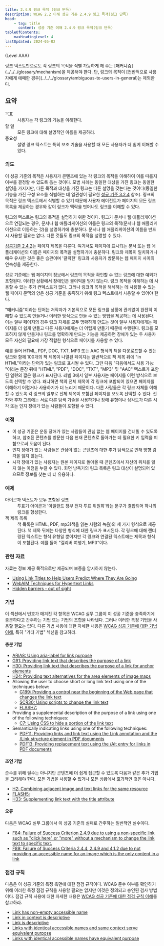```yaml
---
title: 2.4.9 링크 목적 (링크 단독)
description: WCAG 2.2 이해 성공 기준 2.4.9 링크 목적(링크 단독)
head:
    - tag: title
      content: 성공 기준 이해 2.4.9 링크 목적(링크 단독)
tableOfContents:
    maxHeadingLevel: 4
lastUpdated: 2024-05-02
---
```



(Level AAA)

<Card title="성공 기준(SC)">
링크 텍스트만으로도 각 링크의 목적을 식별 가능하게 해 주는 [매커니즘](../../../glossary/mechanism)을 제공해야 한다. 단, 링크의 목적이 [전반적으로 사용자에게 애매한 경우](../../../glossary/ambiguous-to-users-in-general)는 제외한다.
</Card>

## 요약

<dl>
<dt>목표</dt>
<dd>사용자는 각 링크의 기능을 이해한다.</dd>
<dt>할 일</dt>
<dd>모든 링크에 대해 설명적인 이름을 제공하라.</dd>
<dt>중요성</dt>
<dd>설명 링크 텍스트는 특히 보조 기술을 사용할 때 모든 사용자가 더 쉽게 이해할 수 있다.</dd>
</dl>

### 의도

이 성공 기준의 목적은 사용자가 콘텐츠에 있는 각 링크의 목적을 이해하여 이를 따를지 여부를 결정할 수 있도록 돕는 것이다. 모범 사례는 동일한 대상을 가진 링크는 동일한 설명을 가지지만, 다른 목적과 대상을 가진 링크는 다른 설명을 갖는다는 것이다(동일한 기능을 가진 구성 요소를 식별하는 데 일관성이 필요한 [성공 기준 3.2.4](consistent-identification) 참조). 링크의 목적은 링크 텍스트에서 식별할 수 있기 때문에 사용자 에이전트가 페이지의 모든 링크 목록을 제공하는 경우와 같이 링크가 맥락을 벗어나도 링크를 이해할 수 있다.

링크의 텍스트는 링크의 목적을 설명하기 위한 것이다. 링크가 문서나 웹 애플리케이션으로 연결되는 경우, 문서나 웹 애플리케이션의 이름은 링크의 목적(문서나 웹 애플리케이션으로 이동하는 것)을 설명하기에 충분하다. 문서나 웹 애플리케이션의 이름을 반드시 사용할 필요는 없다. 다른 것들도 링크의 목적을 설명할 수 있다.

[성공기준 2.4.2](page-titled)는 페이지 제목을 다룬다. 여기서도 페이지에 표시되는 문서 또는 웹 애플리케이션의 이름은 페이지의 목적을 설명하기에 충분하다. 링크와 제목이 일치하거나 매우 유사한 것은 좋은 습관이며 '클릭한' 링크와 사용자가 방문하는 웹 페이지 사이의 연속성을 제공한다.

성공 기준에는 웹 페이지의 정보에서 링크의 목적을 확인할 수 없는 링크에 대한 예외가 포함된다. 이러한 상황에서 장애인은 불이익을 받지 않는다. 링크 목적을 이해하는 데 사용할 수 있는 추가 컨텍스트가 없다. 그러나 링크의 목적을 해석하는 데 사용할 수 있는 웹 페이지 문맥의 양은 성공 기준을 충족하기 위해 링크 텍스트에서 사용할 수 있어야 한다.

"매커니즘"이라는 단어는 저작자가 기본적으로 모든 링크를 상황에 관계없이 완전히 이해할 수 있도록 만들거나 이러한 방식으로 만들 수 있는 방법을 제공하는 데 사용된다. 이는 일부 페이지의 경우 링크 자체를 모두 명확하게 만드는 것이 일부 사용자에게는 페이지를 더 쉽게 만들고 다른 사용자에게는 더 어렵게 만들기 때문에 수행된다. 링크를 모호하지 않게 만들거나 링크를 명확하게 만드는 기능을 제공하면 장애가 있는 두 사용자 모두 자신의 필요에 가장 적합한 형식으로 페이지를 사용할 수 있다.

예를 들어 HTML, PDF, DOC, TXT, MP3 또는 AAC 형식의 책을 다운로드할 수 있는 링크와 함께 100개의 책 제목이 나열된 페이지는 일반적으로 책 제목 뒤에 "in HTML"이라는 단어가 있는 링크로 표시될 수 있다. 그런 다음 "다음에서도 사용 가능: "이라는 문장 뒤에 "HTML", "PDF", "DOC", "TXT", "MP3" 및 "AAC" 텍스트가 포함된 일련의 짧은 링크가 표시된다. 레벨 3에서 일부 사용자는 페이지를 이런 방식으로 보도록 선택할 수 있다. 왜냐하면 책의 전체 제목이 각 링크에 포함되어 있으면 페이지를 이해하기 어렵거나 사용하기가 더 느리기 때문이다. 다른 사람들은 각 링크 자체를 이해할 수 있도록 각 링크의 일부로 전체 제목이 포함된 페이지를 보도록 선택할 수 있다. 전자와 후자 그룹에는 서로 다른 탐색 기술을 사용하거나 장애 유형이나 심각도가 다른 시각 또는 인지 장애가 있는 사람들이 포함될 수 있다.

### 이점

*   이 성공 기준은 운동 장애가 있는 사람들이 관심 없는 웹 페이지를 건너뛸 수 있도록 하고, 참조된 콘텐츠를 방문한 다음 현재 콘텐츠로 돌아가는 데 필요한 키 입력을 피함으로써 도움이 된다.
*   인지 장애가 있는 사람들은 관심이 없는 콘텐츠에 대한 추가 탐색으로 인해 방향 감각을 잃지 않는다.
*   시각 장애가 있는 사용자는 원본 페이지로 돌아올 때 콘텐츠에서 자신의 위치를 ​​잃지 않는 이점을 누릴 수 있다. 화면 낭독기의 링크 목록은 링크 대상이 설명되어 있으므로 정보를 찾는 데 더 유용하다.

### 예제

<dl>
    <dt>아이콘과 텍스트가 모두 포함된 링크</dt>
    <dd>투표기 아이콘과 '아일랜드 정부 전자 투표 위원회'라는 문구가 결합되어 하나의 링크를 형성한다.</dd>
    <dt>책 제목 목록</dt>
    <dd>책 목록은 HTML, PDF, mp3(책을 읽는 사람의 녹음)의 세 가지 형식으로 제공된다. 책 제목 뒤에는 다양한 형식에 대한 링크가 표시된다. 각 링크에 대해 렌더링된 텍스트는 형식 유형일 뿐이지만 각 링크와 연결된 텍스트에는 제목과 형식이 포함된다. 예를 들어 "걸리버 여행기, MP3"이다.</dd>
</dl>

### 관련 자료

자료는 정보 제공 목적으로만 제공되며 보증을 암시하지 않는다.

*   [Using Link Titles to Help Users Predict Where They Are Going](https://www.nngroup.com/articles/using-link-titles-to-help-users-predict-where-they-are-going/)
*   [WebAIM Techniques for Hypertext Links](http://webaim.org/techniques/hypertext/)
*   [Hidden barriers - out of sight](http://www.rnib.org.uk/blogs/expert-series?Name=Hidden%20barriers)

### 기법

이 섹션에서 번호가 매겨진 각 항목은 WCAG 실무 그룹이 이 성공 기준을 충족하기에 충분하다고 간주하는 기법 또는 기법의 조합을 나타낸다. 그러나 이러한 특정 기법을 사용할 필요는 없다. 다른 기법 사용에 대한 자세한 내용은 [WCAG 성공 기준에 대한 기법 이해](../understanding-techniques), 특히 "기타 기법" 섹션을 참고하라.

#### 충분 기법

*   [ARIA8: Using aria-label for link purpose](https://www.w3.org/WAI/WCAG22/Techniques/aria/ARIA8)
*   [G91: Providing link text that describes the purpose of a link](https://www.w3.org/WAI/WCAG22/Techniques/general/G91)
*   [H30: Providing link text that describes the purpose of a link for anchor elements](https://www.w3.org/WAI/WCAG22/Techniques/html/H30)
*   [H24: Providing text alternatives for the area elements of image maps](https://www.w3.org/WAI/WCAG22/Techniques/html/H24)
*   Allowing the user to choose short or long link text using one of the techniques below:
    *   [G189: Providing a control near the beginning of the Web page that changes the link text](https://www.w3.org/WAI/WCAG22/Techniques/general/G189)
    *   [SCR30: Using scripts to change the link text](https://www.w3.org/WAI/WCAG22/Techniques/client-side-script/SCR30)
    *   [FLASH7:](https://www.w3.org/WAI/WCAG22/Techniques//FLASH7)
*   Providing a supplemental description of the purpose of a link using one of the following techniques:
    *   [C7: Using CSS to hide a portion of the link text](https://www.w3.org/WAI/WCAG22/Techniques/css/C7)
*   Semantically indicating links using one of the following techniques:
    *   [PDF11: Providing links and link text using the Link annotation and the /Link structure element in PDF documents](https://www.w3.org/WAI/WCAG22/Techniques/pdf/PDF11)
    *   [PDF13: Providing replacement text using the /Alt entry for links in PDF documents](https://www.w3.org/WAI/WCAG22/Techniques/pdf/PDF13)

#### 조언 기법

준수를 위해 필수는 아니지만 콘텐츠에 더 쉽게 접근할 수 있도록 다음과 같은 추가 기법을 고려해야 한다. 모든 기법을 사용할 수 없거나 모든 상황에서 효과적인 것은 아니다.

*   [H2: Combining adjacent image and text links for the same resource](https://www.w3.org/WAI/WCAG22/Techniques/html/H2)
*   [FLASH5:](https://www.w3.org/WAI/WCAG22/Techniques//FLASH5)
*   [H33: Supplementing link text with the title attribute](https://www.w3.org/WAI/WCAG22/Techniques/html/H33)

#### 오류

다음은 WCAG 실무 그룹에서 이 성공 기준의 실패로 간주하는 일반적인 실수이다.

*   [F84: Failure of Success Criterion 2.4.9 due to using a non-specific link such as "click here" or "more" without a mechanism to change the link text to specific text.](https://www.w3.org/WAI/WCAG22/Techniques/failures/F84)
*   [F89: Failure of Success Criteria 2.4.4, 2.4.9 and 4.1.2 due to not providing an accessible name for an image which is the only content in a link](https://www.w3.org/WAI/WCAG22/Techniques/failures/F89)

### 점검 규칙

다음은 이 성공 기준의 특정 측면에 대한 점검 규칙이다. WCAG 준수 여부를 확인하기 위해 이러한 특정 점검 규칙을 사용할 필요는 없지만 이것은 정의되고 승인된 검사 방법이다. 점검 규칙 사용에 대한 자세한 내용은 [WCAG 성공 기준에 대한 점검 규칙 이해](../understanding-act-rules)를 참고하라.

*   [Link has non-empty accessible name](https://www.w3.org/WAI/standards-guidelines/act/rules/c487ae/)
*   [Link in context is descriptive](https://www.w3.org/WAI/standards-guidelines/act/rules/5effbb/proposed/)
*   [Link is descriptive](https://www.w3.org/WAI/standards-guidelines/act/rules/aizyf1/proposed/)
*   [Links with identical accessible names and same context serve equivalent purpose](https://www.w3.org/WAI/standards-guidelines/act/rules/fd3a94/proposed/)
*   [Links with identical accessible names have equivalent purpose](https://www.w3.org/WAI/standards-guidelines/act/rules/b20e66/proposed/)

